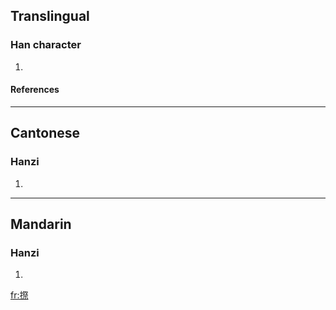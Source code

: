 ==Translingual==
===Han character===
{{Han char|rn=64|rad=手|as=12|sn=15|four=|canj=手月人火 (QBOF)}}
# {{defn|Han|sort=手12}}
====References====
{{Han ref|kx=0449.290|dkj=12579|dj=0800.150|hdz=31948.060|uh=6456|ud=25686}}

----
==Cantonese==
===Hanzi===
{{yue-hanzi|jyut=}}
# {{defn|Cantonese}}

----
==Mandarin==
===Hanzi===
{{cmn-hanzi|pin=[[qì]] (qi4)|wg=ch'i<sup>4</sup>}}
# {{defn|Mandarin}}

[[fr:摖]]